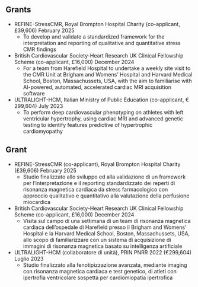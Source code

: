 ::: {.content-visible when-profile="english"}
# Grants
- REFINE-StressCMR, Royal Brompton Hospital Charity (co-applicant, £39,606) \hfill February 2025
    - To develop and validate a standardized framework for the interpretation and reporting of qualitative and quantitative stress CMR findings
- British Cardiovascular Society-Heart Research UK Clinical Fellowship Scheme (co-applicant, £16,000) \hfill December 2024
    - For a team from Harefield Hospital to undertake a weekly site visit to the CMR Unit at Brigham and Womens' Hospital and Harvard Medical School, Boston, Massachussets, USA, with the aim to familiarise with AI-powered, automated, accelerated cardiac MRI acquisition software
- ULTRALIGHT-HCM, Italian Ministry of Public Education (co-applicant, € 299,604) \hfill July 2023
    - To perform deep cardiovascular phenotyping on athletes with left ventricular hypertrophy, using cardiac MRI and advanced genetic testing to identify features predictive of hypertrophic cardiomyopathy
:::

::: {.content-visible when-profile="italian"}
# Grant
- REFINE-StressCMR (co-applicant), Royal Brompton Hospital Charity (£39,606) \hfill February 2025
    - Studio finalizzato allo sviluppo ed alla validazione di un framework per l'interpretazione e il reporting standardizzato dei reperti di risonanza magnetica cardiaca da stress farmacologico con approccio qualitativo e quantitativo alla valutazione della perfusione miocardica
- British Cardiovascular Society-Heart Research UK Clinical Fellowship Scheme (co-applicant, £16,000) \hfill December 2024
    - Visita sul campo di una settimana di un team di risonanza magnetica cardiaca dell'ospedale di Harefield presso il Brigham and Womens' Hospital e la Harvard Medical School, Boston, Massachussets, USA, allo scopo di familiarizzare con un sistema di acquisizione di immagini di risonanza magnetica basato su intelligenza artificiale
-  ULTRALIGHT-HCM (collaboratore di unità), PRIN PNRR 2022 (€299,604) \hfill Luglio 2023
    - Studio finalizzato alla fenotipizzazione avanzata, mediante imaging con risonanza magnetica cardiaca e test genetico, di atleti con ipertrofia ventricolare sospetta per cardiomiopatia ipertrofica  
:::